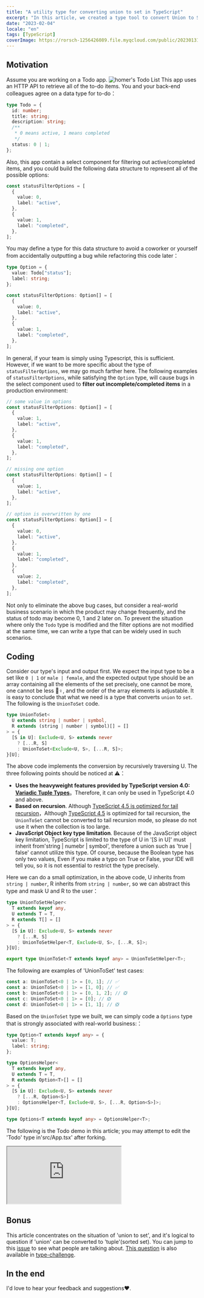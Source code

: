 ```yaml
---
title: "A utility type for converting union to set in TypeScript"
excerpt: "In this article, we created a type tool to convert Union to Set from a real-world standpoint."
date: "2023-02-04"
locale: "en"
tags: [TypeScript]
coverImage: https://rorsch-1256426089.file.myqcloud.com/public/202301310013066.png
---
```


## Motivation

Assume you are working on a Todo app.
![homer's Todo List](https://rorsch-1256426089.file.myqcloud.com/public/202301302120989.webp)
This app uses an HTTP API to retrieve all of the to-do items. You and your back-end colleagues agree on a data type for to-do：

```typescript
type Todo = {
  id: number;
  title: string;
  description: string;
  /**
   * 0 means active, 1 means completed
   */
  status: 0 | 1;
};
```

Also, this app contain a select component for filtering out active/completed items, and you could build the following data structure to represent all of the possible options:

```typescript
const statusFilterOptions = [
  {
    value: 0,
    label: "active",
  },
  {
    value: 1,
    label: "completed",
  },
];
```

You may define a type for this data structure to avoid a coworker or yourself from accidentally outputting a bug while refactoring this code later：

```typescript
type Option = {
  value: Todo["status"];
  label: string;
};

const statusFilterOptions: Option[] = [
  {
    value: 0,
    label: "active",
  },
  {
    value: 1,
    label: "completed",
  },
];
```

In general, if your team is simply using Typescript, this is sufficient. However, if we want to be more specific about the type of `statusFilterOptions`, we may go much farther here. The following examples of `statusFilterOptions`, while satisfying the `Option` type, will cause bugs in the select component used to **filter out incomplete/completed items** in a production environment:

```typescript
// some value in options
const statusFilterOptions: Option[] = [
  {
    value: 1,
    label: "active",
  },
  {
    value: 1,
    label: "completed",
  },
];

// missing one option
const statusFilterOptions: Option[] = [
  {
    value: 1,
    label: "active",
  },
];

// option is overwritten by one
const statusFilterOptions: Option[] = [
  {
    value: 0,
    label: "active",
  },
  {
    value: 1,
    label: "completed",
  },
  {
    value: 2,
    label: "completed",
  },
];
```

Not only to eliminate the above bug cases, but consider a real-world business scenario in which the product may change frequently, and the status of todo may become 0, 1 and 2 later on. To prevent the situation where only the `Todo` type is modified and the filter options are not modified at the same time, we can write a type that can be widely used in such scenarios.

## Coding

Consider our type's input and output first. We expect the input type to be a set like `0 | 1` or `male | female`, and the expected output type should be an array containing all the elements of the set precisely, one cannot be more, one cannot be less 🙅♀️, and the order of the array elements is adjustable. It is easy to conclude that what we need is a type that converts `union` to `set`. The following is the `UnionToSet` code.

```typescript
type UnionToSet<
  U extends string | number | symbol,
  R extends (string | number | symbol)[] = []
> = {
  [S in U]: Exclude<U, S> extends never
    ? [...R, S]
    : UnionToSet<Exclude<U, S>, [...R, S]>;
}[U];
```

The above code implements the conversion by recursively traversing U. The three following points should be noticed at ⚠️：

- **Uses the heavyweight features provided by TypeScript version 4.0: [Variadic Tuple Types](https://www.typescriptlang.org/docs/handbook/release-notes/typescript-4-0.html#variadic-tuple-types)**。Therefore, it can only be used in TypeScript 4.0 and above.
- **Based on recursion**. Although [ TypeScript 4.5 is optimized for tail recursion](https://www.typescriptlang.org/docs/handbook/release-notes/typescript-4-5.html#tail-recursion-elimination-on-conditional-types)，Although [TypeScript 4.5](https://www.typescriptlang.org/docs/handbook/release-notes/typescript-4-5.html#tail-recursion-elimination-on-conditional-types) is optimized for tail recursion, the `UnionToSet` cannot be converted to tail recursion mode, so please do not use it when the collection is too large.
- **JavaScript Object key type limitation**. Because of the JavaScript object key limitation, TypeScript is limited to the type of U in '[S in U]' must inherit from'string | numebr | symbol', therefore a union such as 'true | false' cannot utilize this type. Of course, because the Boolean type has only two values, Even if you make a typo on True or False, your IDE will tell you, so it is not essential to restrict the type precisely.

Here we can do a small optimization, in the above code, U inherits from `string | number`, R inherits from `string | number`, so we can abstract this type and mask U and R to the user：

```typescript
type UnionToSetHelper<
  T extends keyof any,
  U extends T = T,
  R extends T[] = []
> = {
  [S in U]: Exclude<U, S> extends never
    ? [...R, S]
    : UnionToSetHelper<T, Exclude<U, S>, [...R, S]>;
}[U];

export type UnionToSet<T extends keyof any> = UnionToSetHelper<T>;
```

The following are examples of 'UnionToSet' test cases:

```typescript
const a: UnionToSet<0 | 1> = [0, 1]; // ✅
const a: UnionToSet<0 | 1> = [1, 0]; // ✅
const b: UnionToSet<0 | 1> = [0, 1, 2]; // ❎
const c: UnionToSet<0 | 1> = [0]; // ❎
const d: UnionToSet<0 | 1> = [1, 1]; // ❎
```

Based on the `UnionToSet` type we built, we can simply code a `Options` type that is strongly associated with real-world business:：

```typescript
type Option<T extends keyof any> = {
  value: T;
  label: string;
};

type OptionsHelper<
  T extends keyof any,
  U extends T = T,
  R extends Option<T>[] = []
> = {
  [S in U]: Exclude<U, S> extends never
    ? [...R, Option<S>]
    : OptionsHelper<T, Exclude<U, S>, [...R, Option<S>]>;
}[U];

type Options<T extends keyof any> = OptionsHelper<T>;
```

The following is the Todo demo in this article; you may attempt to edit the 'Todo' type in'src/App.tsx' after forking.

<iframe
  src="https://codesandbox.io/embed/demo-of-suikos-blog-union-to-set-d2c3xi?fontsize=14&hidenavigation=1"
  style={{
    width: "100%",
    height: "500px",
    border: 0,
    borderRadius: 4,
    overflow: "hidden",
  }}
  title="demo of suiko&#039;s blog union-to-set"
  allow="accelerometer; ambient-light-sensor; camera; encrypted-media; geolocation; gyroscope; hid; microphone; midi; payment; usb; vr; xr-spatial-tracking"
  sandbox="allow-forms allow-modals allow-popups allow-presentation allow-same-origin allow-scripts"
></iframe>

## Bonus

This article concentrates on the situation of 'union to set', and it's logical to question if 'union' can be converted to 'tuple'(sorted set).
You can jump to this [issue](https://github.com/microsoft/TypeScript/issues/13298) to see what people are talking about. [This question](https://github.com/type-challenges/type-challenges/blob/main/questions/00730-hard-union-to-tuple/README.md) is also available in [type-challenge](https://github.com/type-challenges/type-challenges).

## In the end

I'd love to hear your feedback and suggestions❤️.

